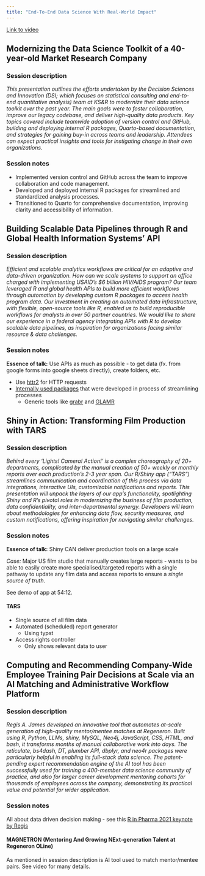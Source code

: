 ```yaml
---
title: "End-To-End Data Science With Real-World Impact"
---
```


[Link to video](https://reg.conf.posit.co/flow/posit/positconf24/publiccatalog/page/publiccatalog/session/1711986881929001eEbl)

## Modernizing the Data Science Toolkit of a 40-year-old Market Research Company

### Session description

*This presentation outlines the efforts undertaken by the Decision Sciences and Innovation (DSI; which focuses on statistical consulting and end-to-end quantitative analysis) team at KS&R to modernize their data science toolkit over the past year. The main goals were to foster collaboration, improve our legacy codebase, and deliver high-quality data products. Key topics covered include teamwide adoption of version control and GitHub, building and deploying internal R packages, Quarto-based documentation, and strategies for gaining buy-in across teams and leadership. Attendees can expect practical insights and tools for instigating change in their own organizations.*

### Session notes

-   Implemented version control and GitHub across the team to improve collaboration and code management.
-   Developed and deployed internal R packages for streamlined and standardized analysis processes.
-   Transitioned to Quarto for comprehensive documentation, improving clarity and accessibility of information.

## Building Scalable Data Pipelines through R and Global Health Information Systems' API

### Session description

*Efficient and scalable analytics workflows are critical for an adaptive and data-driven organization. How can we scale systems to support an office charged with implementing USAID's $6 billion HIV/AIDS program? Our team leveraged R and global health APIs to build more efficient workflows through automation by developing custom R packages to access health program data. Our investment in creating an automated data infrastructure, with flexible, open-source tools like R, enabled us to build reproducible workflows for analysts in over 50 partner countries. We would like to share our experience in a federal agency integrating APIs with R to develop scalable data pipelines, as inspiration for organizations facing similar resource & data challenges.*

### Session notes

**Essence of talk:** Use APIs as much as possible - to get data (fx. from google forms into google sheets directly), create folders, etc.

-   Use [httr2](https://httr2.r-lib.org/) for HTTP requests
-   [Internally used packages](https://usaid-oha-si.r-universe.dev/packages) that were developed in process of streamlining processes
    -   Generic tools like [grabr](https://usaid-oha-si.r-universe.dev/grabr) and [GLAMR](https://usaid-oha-si.r-universe.dev/glamr)

## Shiny in Action: Transforming Film Production with TARS {#sec:TARS}

### Session description

*Behind every 'Lights! Camera! Action!' is a complex choreography of 20+ departments, complicated by the manual creation of 50+ weekly or monthly reports over each production's 2-3 year span. Our R/Shiny app ("TARS") streamlines communication and coordination of this process via data integrations, interactive UIs, customizable notifications and reports. This presentation will unpack the layers of our app's functionality, spotlighting Shiny and R's pivotal roles in modernizing the business of film production, data confidentiality, and inter-departmental synergy. Developers will learn about methodologies for enhancing data flow, security measures, and custom notifications, offering inspiration for navigating similar challenges.*

### Session notes

**Essence of talk:** Shiny CAN deliver production tools on a large scale

*Case:* Major US film studio that manually creates large reports - wants to be able to easily create more specialised/targeted reports with a single pathway to update any film data and access reports to ensure a *single source of truth*.

See demo of app at 54:12.

#### TARS

-   Single source of all film data
-   Automated (scheduled) report generator
    -   Using typst
-   Access rights controller
    -   Only shows relevant data to user

## Computing and Recommending Company-Wide Employee Training Pair Decisions at Scale via an AI Matching and Administrative Workflow Platform

### Session description

*Regis A. James developed an innovative tool that automates at-scale generation of high-quality mentor/mentee matches at Regeneron. Built using R, Python, LLMs, shiny, MySQL, Neo4j, JavaScript, CSS, HTML, and bash, it transforms months of manual collaborative work into days. The reticulate, bs4dash, DT, plumber API, dbplyr, and neo4r packages were particularly helpful in enabling its full-stack data science. The patent-pending expert recommendation engine of the AI tool has been successfully used for training a 400-member data science community of practice, and also for larger career development mentoring cohorts for thousands of employees across the company, demonstrating its practical value and potential for wider application.*

### Session notes

All about data driven decision making - see this [R in Pharma 2021 keynote by Regis](https://www.youtube.com/watch?v=-R3t00EGlkM)

#### MAGNETRON (Mentoring And Growing NExt-generation Talent at Regeneron OLine)

As mentioned in session description is AI tool used to match mentor/mentee pairs. See video for many details.